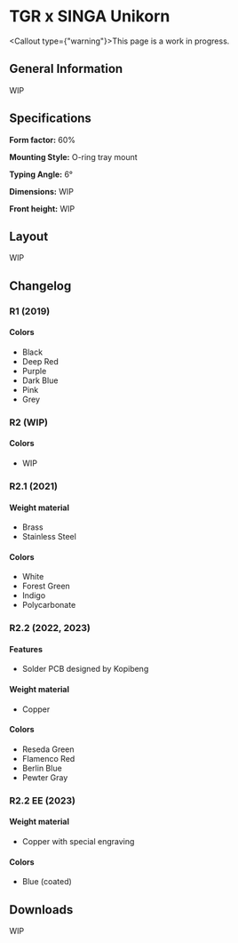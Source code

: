 
# TGR x SINGA Unikorn

<Callout type={"warning"}>This page is a work in progress.</Callout>

## General Information

WIP

## Specifications

**Form factor:** 60%

**Mounting Style:** O-ring tray mount

**Typing Angle:** 6°

**Dimensions:** WIP

**Front height:** WIP

## Layout

WIP

## Changelog

### R1 (2019)

#### Colors

- Black
- Deep Red
- Purple
- Dark Blue
- Pink
- Grey

### R2 (WIP)

#### Colors

- WIP

### R2.1 (2021)

#### Weight material

- Brass
- Stainless Steel

#### Colors

- White
- Forest Green
- Indigo
- Polycarbonate

### R2.2 (2022, 2023)

#### Features

- Solder PCB designed by Kopibeng

#### Weight material

- Copper

#### Colors

- Reseda Green
- Flamenco Red
- Berlin Blue
- Pewter Gray

### R2.2 EE (2023)

#### Weight material

- Copper with special engraving

#### Colors

- Blue (coated)

## Downloads

WIP
